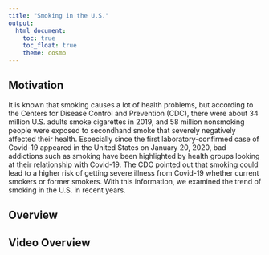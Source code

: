 ```yaml
---
title: "Smoking in the U.S."
output: 
  html_document:
    toc: true
    toc_float: true
    theme: cosmo
---
```


## Motivation
It is known that smoking causes a lot of health problems, but according to the Centers for Disease Control and Prevention (CDC), there were about 34 million U.S. adults smoke cigarettes in 2019, and 58 million nonsmoking people were exposed to secondhand smoke that severely negatively affected their health. Especially since the first laboratory-confirmed case of Covid-19 appeared in the United States on January 20, 2020, bad addictions such as smoking have been highlighted by health groups looking at their relationship with Covid-19. The CDC pointed out that smoking could lead to a higher risk of getting severe illness from Covid-19 whether current smokers or former smokers. With this information, we examined the trend of smoking in the U.S. in recent years.


## Overview



## Video Overview


